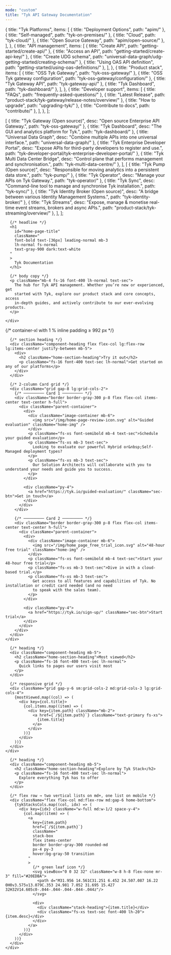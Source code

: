 ```yaml
---
mode: "custom"
title: "Tyk API Gateway Documentation"
---
```

  {
    title: "Tyk Platforms",
    items: [
      { title: "Deployment Options",            path: "apim/" },
      { title: "Self-managed",                  path: "tyk-on-premises/" },
      { title: "Cloud",                         path: "tyk-cloud/" },
      { title: "Open Source Gateway",           path: "apim/open-source/" },
    ],
  },
  {
    title: "API management",
    items: [
      { title: "Create API",                    path: "getting-started/create-api/" },
      { title: "Access an API",                 path: "getting-started/create-api-key/" },
      { title: "Create UDG schema",             path: "universal-data-graph/udg-getting-started/creating-schema/" },
      { title: "Using OAS API definition",      path: "getting-started/using-oas-definitions/" },
    ],
  },
  {
    title: "Product stack",
    items: [
      { title: "OSS Tyk Gateway",               path: "tyk-oss-gateway/" },
      { title: "OSS Tyk gateway configuration", path: "tyk-oss-gateway/configuration/" },
      { title: "Tyk Gateway API",               path: "tyk-gateway-api/" },
      { title: "Tyk Dashboard",                 path: "tyk-dashboard/" },
    ],
  },
  {
    title: "Developer support",
    items: [
      { title: "FAQs",                          path: "frequently-asked-questions/" },
      { title: "Latest Release",                path: "product-stack/tyk-gateway/release-notes/overview/" },
      { title: "How to upgrade",                path: "upgrading-tyk/" },
      { title: "Contribute to docs",            path: "contribute/" },
    ],
  },
];

  [
    { title: "Tyk Gateway (Open source)",          desc: "Open source Enterprise API Gateway.",                                         path: "tyk-oss-gateway/" },
    { title: "Tyk Dashboard",                      desc: "The GUI and analytics platform for Tyk.",                                    path: "tyk-dashboard/" },
    { title: "Universal Data Graph",               desc: "Combine multiple APIs into one universal interface.",                        path: "universal-data-graph/" },
    { title: "Tyk Enterprise Developer Portal",    desc: "Expose APIs for third-party developers to register and use.",                path: "tyk-developer-portal/tyk-enterprise-developer-portal/" },
    { title: "Tyk Multi Data Center Bridge",       desc: "Control plane that performs management and synchronisation.",                path: "tyk-multi-data-centre/" },
  ],
  [
    { title: "Tyk Pump (Open source)",             desc: "Responsible for moving analytics into a persistent data store.",             path: "tyk-pump/" },
    { title: "Tyk Operator",                       desc: "Manage your APIs on Tyk Gateway.",                                           path: "tyk-operator/" },
    { title: "Tyk Sync",                           desc: "Command-line tool to manage and synchronise Tyk installation.",              path: "tyk-sync/" },
    { title: "Tyk Identity Broker (Open source)",  desc: "A bridge between various Identity Management Systems.",                      path: "tyk-identity-broker/" },
    { title: "Tyk Streams",                        desc: "Expose, manage & monetise real-time event streams, brokers and async APIs.", path: "product-stack/tyk-streaming/overview/" },
  ],
];

<div className="home-container">

  <div className="banner border border-[#dee2e6]  overflow-hidden">
    <div className="max-w-7xl mx-auto px-4 lg:px-[1%] py-8 section-padding">

      {/* headline */}
      <h1
        id="home-page-title"
        className="
        font-bold text-[36px] leading-normal mb-3
        lh-normal fs-normal
        text-gray-900 dark:text-white
      "
      >
        Tyk Documentation
      </h1>

      {/* body copy */}
      <p className="mb-4 fs-16 font-400 lh-normal text-sec">
        The hub for Tyk API management. Whether you’re new or experienced, get
        started with Tyk, explore our product stack and core concepts, access
        in-depth guides, and actively contribute to our ever-evolving products.
      </p>

    </div>
  </div>
  <section className="home-section mt-10">
    {/* container-xl with 1 % inline padding ≥ 992 px */}
    <div className="max-w-7xl mx-auto px-4 lg:px-[1%]">

      {/* section heading */}
      <div className="component-heading flex flex-col lg:flex-row lg:items-center justify-between mb-5">
        <div>
          <h2 className="home-section-heading">Try it out</h2>
          <p className="fs-16 font-400 text-sec lh-normal">Get started on any of our platforms</p>
        </div>
      </div>

      {/* 2-column Card grid */}
      <div className="grid gap-8 lg:grid-cols-2">
        {/* ───────── Card 1 ───────── */}
        <div className="border border-gray-300 p-8 flex flex-col items-center text-center h-full">
          <div className="parent-container">
            <div>
              <div className="image-container mb-6">
                <img src="/img/home-page-review-icon.svg" alt="Guided evaluation" className="home-img" />
              </div>
              <p className="fs-xs font-semibold mb-4 text-sec">Schedule your guided evaluation</p>
              <p className="fs-xs mb-3 text-sec">
                Looking to evaluate our powerful Hybrid or&nbsp;Self-Managed deployment types?
              </p>
              <p className="fs-xs mb-3 text-sec">
                Our Solution Architects will collaborate with you to understand your needs and guide you to success.
              </p>
            </div>

            <div className="py-4">
              <a href="https://tyk.io/guided-evaluation/" className="sec-btn">Get in touch</a>
            </div>
          </div>
        </div>

        {/* ───────── Card 2 ───────── */}
        <div className="border border-gray-300 p-8 flex flex-col items-center text-center h-full">
          <div className="parent-container">
            <div>
              <div className="image-container mb-6">
                <img src="/img/home_page_free_trial_icon.svg" alt="48-hour free trial" className="home-img" />
              </div>
              <p className="fs-xs font-semibold mb-4 text-sec">Start your 48-hour free trial</p>
              <p className="fs-xs mb-3 text-sec">Dive in with a cloud-based trial.</p>
              <p className="fs-xs mb-3 text-sec">
                Get access to all features and capabilities of Tyk. No installation or credit card needed (and no need
                to speak with the sales team).
              </p>
            </div>

            <div className="py-4">
              <a href="https://tyk.io/sign-up/" className="sec-btn">Start trial</a>
            </div>
          </div>
        </div>
      </div>
    </div>
  </section>

  <section className="home-section mt-10">
    <div className="max-w-7xl mx-auto px-4 lg:px-[1%]">

      {/* heading */}
      <div className="component-heading mb-5">
        <h2 className="home-section-heading">Most viewed</h2>
        <p className="fs-16 font-400 text-sec lh-normal">
          Quick links to pages our users visit most
        </p>
      </div>

      {/* responsive grid */}
      <div className="grid gap-y-6 sm:grid-cols-2 md:grid-cols-3 lg:grid-cols-4">
        {mostViewed.map((col) => (
          <div key={col.title}>
            {col.items.map((item) => (
              <div key={item.path} className="mb-2">
                <a href={`/${item.path}`} className="text-primary fs-xs">
                  {item.title}
                </a>
              </div>
            ))}
          </div>
        ))}
      </div>
    </div>
  </section>

  <section className="home-section explore-section mt-10">
    <div className="max-w-7xl mx-auto px-4 lg:px-[1%]">

      {/* heading */}
      <div className="component-heading mb-5">
        <h2 className="home-section-heading">Explore by Tyk Stack</h2>
        <p className="fs-16 font-400 text-sec lh-normal">
          Explore everything Tyk has to offer
        </p>
      </div>

      {/* flex row → two vertical lists on md+, one list on mobile */}
      <div className="flex flex-col md:flex-row md:gap-6 home-bottom">
        {tykStacksCols.map((col, idx) => (
          <div key={idx} className="w-full md:w-1/2 space-y-4">
            {col.map((item) => (
              <a
                key={item.path}
                href={`/${item.path}`}
                className="
                stack-box
                flex items-center
                border border-gray-300 rounded-md
                px-4 py-3
                hover:bg-gray-50 transition
              "
              >
                {/* green leaf icon */}
                <svg viewBox="0 0 32 32" className="w-8 h-8 flex-none mr-3" fill="#20EDBA">
                  <path d="M31.956 14.561C31.251 6.452 24.507.087 16.22 0H0v3.575v13.079C.353 24.981 7.052 31.695 15.427 32H32V14.605c0-.044-.044-.044-.044-.044z"/>
                </svg>

                <div>
                  <div className="stack-heading">{item.title}</div>
                  <div className="fs-xs text-sec font-400 lh-20">{item.desc}</div>
                </div>
              </a>
            ))}
          </div>
        ))}
      </div>
    </div>
  </section>



</div>
